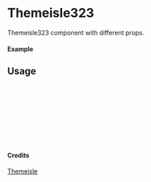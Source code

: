 
<Meta of={Themeisle323} title="Themeisle/Themeisle323" />

# Themeisle323

Themeisle323 component with different props.

#### Example

<Canvas of={Themeisle323.Primary} />

## Usage

```ts
import { Themeisle323 } from "yadl-ui";

const Example = () => {
  return (
      <Themeisle323 />
  );
};

export default Example;
```

#### Credits
[Themeisle](https://themeisle.com/illustrations)
